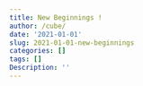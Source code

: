 ```yaml
---
title: New Beginnings !
author: /cube/
date: '2021-01-01'
slug: 2021-01-01-new-beginnings
categories: []
tags: []
Description: ''
---
```

